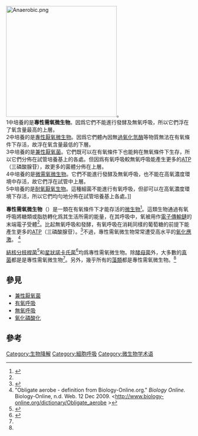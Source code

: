 [[Image:Anaerobic.png|300px]]。 <br />1中培養的是'''專性需氧微生物'''。因爲它們不能進行發酵及無氧呼吸，所以它們浮在了氧含量最高的上層。<br /> 2中培養的是[[專性厭氧微生物|專性厭氧微生物]]。因爲它們體內因無[[過氧化氫酶|過氧化氫酶]]等物質無法在有氧條件下存活，故浮在氧含量最低的下層。 <br /> 3中培養的是[[兼性厭氧菌|兼性厭氧菌]]。它們既可以在有氧條件下也能夠在無氧條件下生存，所以它們分佈在試管培養基上的各處。但因爲有氧呼吸較無氧呼吸能產生更多的[[三磷酸腺苷|ATP]]（三磷酸腺苷），故更多的菌體分佈在上層。 <br />4中培養的是[[微需氧微生物|微需氧微生物]]。它們不能進行發酵及無氧呼吸，也不能在高氧濃度環境中存活，故它們浮在試管中上層。<br />5中培養的是[[耐氧厭氧生物|耐氧厭氧生物]]。這種細菌不能進行有氧呼吸，但卻可以在高氧濃度環境下存活，所以它們均勻地分佈在試管培養基上各處。]]

'''專性需氧微生物'''（{{lang-en|obligate aerobe}}）是一類在有氧條件下才能存活的[[微生物|微生物]]<ref name=PHK>{{cite book |author=Prescott LM, Harley JP, Klein DA |title=Microbiology |url=https://archive.org/details/microbiology0000pres |publisher = Wm. C. Brown Publishers |year=1996 |edition=3rd |pages=[https://archive.org/details/microbiology0000pres/page/130 130]-131| isbn = 0-697-29390-4}}</ref>。這類生物通過有氧呼吸將糖類或脂肪轉化爲其生活所需的能量，在其呼吸中，氧被用作[[電子傳輸鏈|電子傳輸鏈]]的末端電子受體<ref name="PHK"/>。比起無氧呼吸和發酵，有氧呼吸在消耗同樣的葡萄糖的前提下能產生更多的[[三磷酸腺苷|ATP]]（三磷酸腺苷）。<ref name=Hogg>{{cite book |author=Hogg, S. |title=Essential Microbiology|url=https://archive.org/details/essentialmicrobi0000hogg | publisher = Wiley |year=2005 |edition=1st |pages=[https://archive.org/details/essentialmicrobi0000hogg/page/99 99]-100, 118-148| isbn = 0-471-49754-1}}</ref>不過，專性需氧微生物常常遭受高水平的[[氧化應激|氧化應激]]。 <ref>"Obligate aerobe - definition from Biology-Online.org." ''Biology Online.'' Biology-Online, n.d. Web. 12 Dec 2009. <[http://www.biology-online.org/dictionary/Obligate_aerobe http://www.biology-online.org/dictionary/Obligate_aerobe] {{Wayback|url=http://www.biology-online.org/dictionary/Obligate_aerobe |date=20170813050210 }}></ref>  

[[結核分枝桿菌|結核分枝桿菌]]<ref name="Levinson, W. 2010 150-157">{{cite book |author=Levinson, W. |title=Review of Medical Microbiology and Immunology|url=https://archive.org/details/reviewofmedicalm0011levi | publisher = McGraw-Hill |year=2010 |edition=11th |pages=[https://archive.org/details/reviewofmedicalm0011levi/page/150 150]-157| isbn = 978-0-07-174268-9}}</ref>和[[星狀諾卡氏菌|星狀諾卡氏菌]]<ref name=Sherris>{{cite book | author = Ryan KJ; Ray CG (editors) | title = Sherris Medical Microbiology | edition = 4th | publisher = McGraw Hill | year = 2004 | pages= 460-462| isbn = 0-8385-8529-9 }}</ref>均爲專性需氧微生物。除[[酵母菌|酵母菌]]外，大多數的[[真菌|真菌]]都是是專性需氧微生物<ref name="PHK"/>。另外，幾乎所有的[[藻類|藻類]]都是專性需氧微生物。<ref name="PHK"/>

== 參見==
*[[兼性厭氧菌|兼性厭氧菌]]
*[[有氧呼吸|有氧呼吸]]
*[[無氧呼吸|無氧呼吸]]
*[[氧化磷酸化|氧化磷酸化]]

== 參考 ==
{{Reflist}}

{{細菌}}

[[Category:生物降解|Category:生物降解]]
[[Category:細胞呼吸|Category:細胞呼吸]]
[[Category:微生物学术语|Category:微生物学术语]]